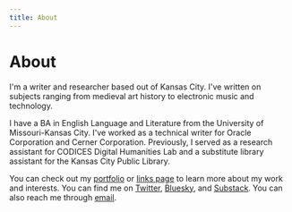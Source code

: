```yaml
---
title: About
---
```


# About

I'm a writer and researcher based out of Kansas City. I've written on subjects ranging from medieval art history to electronic music and technology.

I have a BA in English Language and Literature from the University of Missouri-Kansas City. I've worked as a technical writer for Oracle Corporation and Cerner Corporation. Previously, I served as a research assistant for CODICES Digital Humanities Lab and a substitute library assistant for the Kansas City Public Library.

You can check out my [portfolio](/portfolio) or [links page](/links) to learn more about my work and interests. You can find me on [Twitter](https://twitter.com/suburbanrunaway), [Bluesky](https://bsky.app/profile/suburbanrunaway.bsky.social), and [Substack](https://suburbanrunaway.substack.com). You can also reach me through [email](/contact).